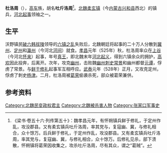 '''杜洛周'''（{{bd||？|528年|}}），[[高车|高车]]族，胡名'''吐斤洛周'''<ref>《梁书·卷五十六·列传第五十》：魏孝昌元年，有怀朔镇兵鲜于修礼，于定州作乱，攻没郡县。又有柔玄镇兵吐斤洛周，率其党与，复寇幽、冀，与修礼相合，众十馀万。后兵鲜于修礼，于定州作乱，攻没郡县。又有柔玄镇兵吐斤洛周，率其党与，复寇幽、冀，与修礼相合，众十馀万。后修礼见杀，部下溃散，怀朔镇将葛荣因收集之，攻杀吐斤洛周，尽有其众，谓之“葛贼”。</ref>。[[北魏|北魏]][[柔玄镇|柔玄镇]]（今[[内蒙古|内蒙古]][[兴和县|兴和县]]西北）的镇兵，[[河北起事|河北起事]]领袖之一。

==生平==
沃野镇民[[破六韩拔陵|破六韩拔陵]]领导的[[六镇之乱|六镇之乱]]失败后，北魏朝廷将起事的二十万人分散到[[冀州|冀州]]、[[定州|定州]]和[[瀛州|瀛州]]（今河北[[河间|河间]]）就食。[[孝昌|孝昌]]元年（525年）秋，杜洛周率众在[[上谷|上谷]]（今河北[[怀来|怀来]]）起事，年号[[真王_(杜洛周)|真王]]，即北魏末年[[河北起义|河北起义]]，得到六镇余众的拥护，[[高欢|高欢]]因此投奔，后离开。次年，攻克[[幽州|幽州]]，击败魏[[幽州|幽州]][[刺史|刺史]][[常景|常景]]和幽州都督[[元谭|元谭]]，俘虏了常景。与[[鲜于修礼|鲜于修礼]]起事军互相呼应。[[武泰|武泰]]元年（528年）正月，又攻克定州，俘虏了刺史[[杨津|杨津]]。二月，杜洛周被[[葛荣|葛荣]]偷袭杀死，部众被葛荣兼併。

==参考资料==
{{reflist}}

{{南北朝歷史事件}}
{{中國民變起事領袖}}

[[Category:北魏民变政权君主|Category:北魏民变政权君主]]
[[Category:北魏被杀害人物|Category:北魏被杀害人物]]
[[Category:张家口军事史|Category:张家口军事史]]